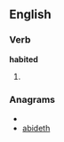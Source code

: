 ==English==

===Verb===
'''habited'''

# {{past of|[[habit]]}}

===Anagrams===
* {{alphagram|abdehit}}
* [[abideth#English|abideth]]
